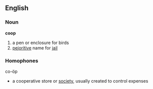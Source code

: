 == English ==
=== Noun ===
'''coop'''
# a pen or enclosure for birds
# [[pejoritive]] name for [[jail]]
=== Homophones ===
co-öp
*a cooperative store or [[society]], usually created to control expenses